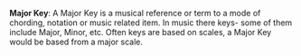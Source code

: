 '''Major Key''': A Major Key is a musical reference or term to a mode of chording, notation or music related item. In music there keys- some of them include Major, Minor, etc. Often keys are based on scales, a Major Key would be based from a major scale.